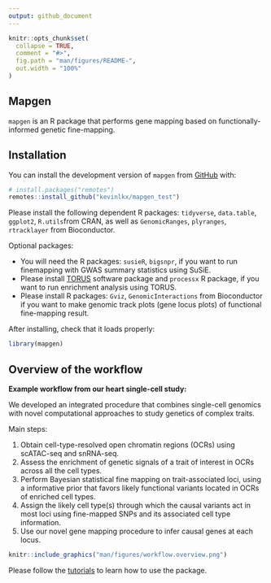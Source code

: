 ```yaml
---
output: github_document
---
```


<!-- README.md is generated from README.Rmd. Please edit that file -->

```r
knitr::opts_chunk$set(
  collapse = TRUE,
  comment = "#>",
  fig.path = "man/figures/README-",
  out.width = "100%"
)
```

## Mapgen

<!-- badges: start -->
<!-- badges: end -->

`mapgen` is an R package that performs gene mapping based on functionally-informed genetic fine-mapping.

## Installation

You can install the development version of `mapgen` from [GitHub](https://github.com/xinhe-lab/mapgen) with:

```r
# install.packages("remotes")
remotes::install_github("kevinlkx/mapgen_test")
```

Please install the following dependent R packages: 
`tidyverse`, `data.table`, `ggplot2`, `R.utils`from CRAN,
as well as `GenomicRanges`, `plyranges`, `rtracklayer` from Bioconductor.

Optional packages: 

* You will need the R packages: `susieR`, `bigsnpr`, if you want to 
run finemapping with GWAS summary statistics using SuSiE. 
* Please install [TORUS](https://github.com/xqwen/torus) software package
and `processx` R package, if you want to run 
enrichment analysis using TORUS. 
* Please install R packages: `Gviz`, `GenomicInteractions` from Bioconductor
if you want to make genomic track plots (gene locus plots) of 
functional fine-mapping result.

After installing, check that it loads properly:
```r
library(mapgen)
```

## Overview of the workflow

**Example workflow from our heart single-cell study:**

We developed an integrated procedure that combines single-cell genomics with 
novel computational approaches to study genetics of complex traits.

Main steps:

   1. Obtain cell-type-resolved open chromatin regions (OCRs) using scATAC-seq and snRNA-seq. 
   2. Assess the enrichment of genetic signals of a trait of interest in OCRs across all the cell types.
   3. Perform Bayesian statistical fine mapping on trait-associated loci, 
   using a informative prior that favors likely 
   functional variants located in OCRs of enriched cell types. 
   4. Assign the likely cell type(s) through which the causal variants act in most loci 
   using fine-mapped SNPs and its associated cell type information.
   5. Use our novel gene mapping procedure to infer causal genes at each locus. 

```r
knitr::include_graphics("man/figures/workflow.overview.png")
```

Please follow the [tutorials](https://kevinlkx.github.io/mapgen/articles/index.html) 
to learn how to use the package. 


